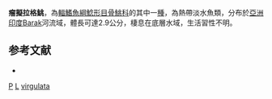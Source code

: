 {{Speciesbox 
| genus = Pseudolaguvia
| species = virgulata
| authority = [[Ng|Ng]] & [[Lalramliana|Lalramliana]], 2010
| status = DD
| status_system = IUCN3.1
}}
'''瘤擬拉格鮡'''，為[[輻鰭魚綱|輻鰭魚綱]][[鯰形目|鯰形目]][[骨鮡科|骨鮡科]]的其中一[[種|種]]，為熱帶淡水魚類，分布於[[亞洲|亞洲]][[印度|印度]]Barak河流域，體長可達2.9公分，棲息在底層水域，生活習性不明。

==参考文献==
*{{FishBase_species|genus=Pseudolaguvia|species=virgulata|year=2015|month=3}}

{{Taxonbar}}

[[Category:2010年描述的鱼类|P]]
[[Category:IUCN红色名录数据缺乏物种|L]]
[[Category:擬拉格鮡屬|virgulata]]